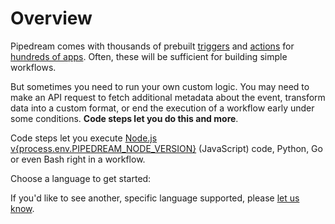 
# Overview

<VideoPlayer src="https://www.youtube.com/embed/2mQgJbl8FMA" title="Creating a code step in your Pipedream workflows" />

Pipedream comes with thousands of prebuilt [triggers](/core/workflows/triggers/) and [actions](/core/contributing/components/#actions) for [hundreds of apps](https://pipedream.com/apps). Often, these will be sufficient for building simple workflows.

But sometimes you need to run your own custom logic. You may need to make an API request to fetch additional metadata about the event, transform data into a custom format, or end the execution of a workflow early under some conditions. **Code steps let you do this and more**.

Code steps let you execute [Node.js v{process.env.PIPEDREAM_NODE_VERSION}](https://nodejs.org/) (JavaScript) code, Python, Go or even Bash right in a workflow.

Choose a language to get started:

<div class="grid grid-cols-2">
<LanguageLink name="Node.js" link="/docs/core/workflows/code/nodejs/" icon={icons.nodejs.with_title} />
<LanguageLink name="Python" link="/docs/core/workflows/code/python" icon={icons.python.with_title} />
<LanguageLink name="Go" link="/docs/core/workflows/code/go/" icon={icons.go.with_title} />
<LanguageLink name="Bash" link="/docs/core/workflows/code/bash/" icon={icons.bash.with_title} />
</div>

If you'd like to see another, specific language supported, please [let us know](https://pipedream.com/community).
